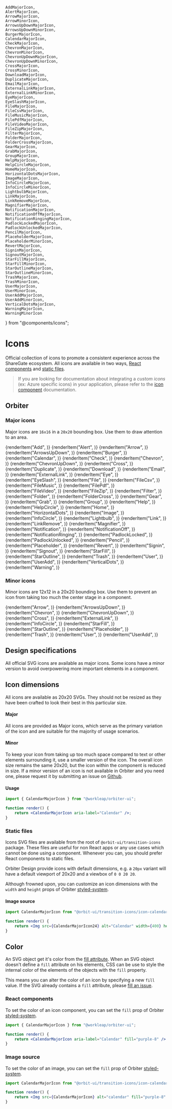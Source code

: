     AddMajorIcon,
    AlertMajorIcon,
    ArrowMajorIcon,
    ArrowMinorIcon,
    ArrowsUpDownMajorIcon,
    ArrowsUpDownMinorIcon,
    BurgerMajorIcon,
    CalendarMajorIcon,
    CheckMajorIcon,
    ChevronMajorIcon,
    ChevronMinorIcon,
    ChevronUpDownMajorIcon,
    ChevronUpDownMinorIcon,
    CrossMajorIcon,
    CrossMinorIcon,
    DownloadMajorIcon,
    DuplicateMajorIcon,
    EmailMajorIcon,
    ExternalLinkMajorIcon,
    ExternalLinkMinorIcon,
    EyeMajorIcon,
    EyeSlashMajorIcon,
    FileMajorIcon,
    FileCsvMajorIcon,
    FileMusicMajorIcon,
    FilePdfMajorIcon,
    FileVideoMajorIcon,
    FileZipMajorIcon,
    FilterMajorIcon,
    FolderMajorIcon,
    FolderCrossMajorIcon,
    GearMajorIcon,
    GrabMajorIcon,
    GroupMajorIcon,
    HelpMajorIcon,
    HelpCircleMajorIcon,
    HomeMajorIcon,
    HorizontalDotsMajorIcon,
    ImageMajorIcon,
    InfoCircleMajorIcon,
    InfoCircleMinorIcon,
    LightbulbMajorIcon,
    LinkMajorIcon,
    LinkRemoveMajorIcon,
    MagnifierMajorIcon,
    NotificationMajorIcon,
    NotificationOffMajorIcon,
    NotificationRingingMajorIcon,
    PadlockLockedMajorIcon,
    PadlockUnlockedMajorIcon,
    PencilMajorIcon,
    PlaceholderMajorIcon,
    PlaceholderMinorIcon,
    RevertMajorIcon,
    SigninMajorIcon,
    SignoutMajorIcon,
    StarFillMajorIcon,
    StarFillMinorIcon,
    StarOutlineMajorIcon,
    StarOutlineMinorIcon,
    TrashMajorIcon,
    TrashMinorIcon,
    UserMajorIcon,
    UserMinorIcon,
    UserAddMajorIcon,
    UserAddMinorIcon,
    VerticalDotsMajorIcon,
    WarningMajorIcon,
    WarningMinorIcon
} from "@components/icons";

<Meta
    title="Materials/Icons"
    id="icon-gallery"
/>

# Icons

Official collection of icons to promote a consistent experience across the ShareGate ecosystem. All icons are available in two ways, [React components](#react-components) and [static files](#static-files).

> If you are looking for documentation about integrating a *custom icons* (ex: Azure specific icons) in your application, please refer to the [icon component](?path=/docs/icon--default-story) documentation.

## Orbiter

### Major icons

Major icons are `16x16` in a `20x20` bounding box. Use them to draw attention to an area.

<IconGallery>
    {renderItem("Add", <AddMajorIcon />)}
    {renderItem("Alert", <AlertMajorIcon />)}
    {renderItem("Arrow", <ArrowMajorIcon />)}
    {renderItem("ArrowsUpDown", <ArrowsUpDownMajorIcon />)}
    {renderItem("Burger", <BurgerMajorIcon />)}
    {renderItem("Calendar", <CalendarMajorIcon />)}
    {renderItem("Check", <CheckMajorIcon />)}
    {renderItem("Chevron", <ChevronMajorIcon />)}
    {renderItem("ChevronUpDown", <ChevronUpDownMajorIcon />)}
    {renderItem("Cross", <CrossMajorIcon />)}
    {renderItem("Duplicate", <DuplicateMajorIcon />)}
    {renderItem("Download", <DownloadMajorIcon />)}
    {renderItem("Email", <EmailMajorIcon />)}
    {renderItem("ExternalLink", <ExternalLinkMajorIcon />)}
    {renderItem("Eye", <EyeMajorIcon />)}
    {renderItem("EyeSlash", <EyeSlashMajorIcon />)}
    {renderItem("File", <FileMajorIcon />)}
    {renderItem("FileCsv", <FileCsvMajorIcon />)}
    {renderItem("FileMusic", <FileMusicMajorIcon />)}
    {renderItem("FilePdf", <FilePdfMajorIcon />)}
    {renderItem("FileVideo", <FileVideoMajorIcon />)}
    {renderItem("FileZip", <FileZipMajorIcon />)}
    {renderItem("Filter", <FilterMajorIcon />)}
    {renderItem("Folder", <FolderMajorIcon />)}
    {renderItem("FolderCross", <FolderCrossMajorIcon />)}
    {renderItem("Gear", <GearMajorIcon />)}
    {renderItem("Grab", <GrabMajorIcon />)}
    {renderItem("Group", <GroupMajorIcon />)}
    {renderItem("Help", <HelpMajorIcon />)}
    {renderItem("HelpCircle", <HelpCircleMajorIcon />)}
    {renderItem("Home", <HomeMajorIcon />)}
    {renderItem("HorizontalDots", <HorizontalDotsMajorIcon />)}
    {renderItem("Image", <ImageMajorIcon />)}
    {renderItem("InfoCircle", <InfoCircleMajorIcon />)}
    {renderItem("Lightbulb", <LightbulbMajorIcon />)}
    {renderItem("Link", <LinkMajorIcon />)}
    {renderItem("LinkRemove", <LinkRemoveMajorIcon />)}
    {renderItem("Magnifier", <MagnifierMajorIcon />)}
    {renderItem("Notification", <NotificationMajorIcon />)}
    {renderItem("NotificationOff", <NotificationOffMajorIcon />)}
    {renderItem("NotificationRinging", <NotificationRingingMajorIcon />)}
    {renderItem("PadlockLocked", <PadlockLockedMajorIcon />)}
    {renderItem("PadlockUnlocked", <PadlockUnlockedMajorIcon />)}
    {renderItem("Pencil", <PencilMajorIcon />)}
    {renderItem("Placeholder", <PlaceholderMajorIcon />)}
    {renderItem("Revert", <RevertMajorIcon />)}
    {renderItem("Signin", <SigninMajorIcon />)}
    {renderItem("Signout", <SignoutMajorIcon />)}
    {renderItem("StarFill", <StarFillMajorIcon />)}
    {renderItem("StarOutline", <StarOutlineMajorIcon />)}
    {renderItem("Trash", <TrashMajorIcon />)}
    {renderItem("User", <UserMajorIcon />)}
    {renderItem("UserAdd", <UserAddMajorIcon />)}
    {renderItem("VerticalDots", <VerticalDotsMajorIcon />)}
    {renderItem("Warning", <WarningMajorIcon />)}
</IconGallery>

### Minor icons

Minor icons are 12x12 in a 20x20 bounding box. Use them to prevent an icon from taking too much the center stage in a component.

<IconGallery>
    {renderItem("Arrow", <ArrowMinorIcon />)}
    {renderItem("ArrowsUpDown", <ArrowsUpDownMinorIcon />)}
    {renderItem("Chevron", <ChevronMinorIcon />)}
    {renderItem("ChevronUpDown", <ChevronUpDownMinorIcon />)}
    {renderItem("Cross", <CrossMinorIcon />)}
    {renderItem("ExternalLink", <ExternalLinkMinorIcon />)}
    {renderItem("InfoCircle", <InfoCircleMinorIcon />)}
    {renderItem("StarFill", <StarFillMinorIcon />)}
    {renderItem("StarOutline", <StarOutlineMinorIcon />)}
    {renderItem("Placeholder", <PlaceholderMinorIcon />)}
    {renderItem("Trash", <TrashMinorIcon />)}
    {renderItem("User", <UserMinorIcon />)}
    {renderItem("UserAdd", <UserAddMinorIcon />)}
</IconGallery>

## Design specifications

All official SVG icons are available as major icons. Some icons have a minor version to avoid overpowering more important elements in a component.

## Icon dimensions

All icons are available as 20x20 SVGs. They should not be resized as they have been crafted to look their best in this particular size.

#### Major

All icons are provided as Major icons, which serve as the primary variation of the icon and are suitable for the majority of usage scenarios.

#### Minor

To keep your icon from taking up too much space compared to text or other elements surrounding it, use a smaller version of the icon. The overall icon size remains the same 20x20, but the icon within the component is reduced in size. If a minor version of an icon is not available in Orbiter and you need one, please request it by submitting an issue on [Github](https://github.com/gsoft-inc/wl-orbiter/issues).

#### Usage

```jsx
import { CalendarMajorIcon } from "@workleap/orbiter-ui";

function render() {
    return <CalendarMajorIcon aria-label="Calendar" />;
}
```

### Static files

Icons SVG files are available from the root of `@orbit-ui/transition-icons` package. These files are useful for non React apps or any use cases which cannot be done using a component. Whenever you can, you should prefer React components to static files.

Orbiter Design provide icons with default dimensions, e.g. a `20px` variant will have a default viewport of 20x20 and a viewbox of `0 0 20 20`.

Although frowned upon, you can customize an icon dimensions with the `width` and `height` props of Orbiter [styled-system](?path=/docs/style-props--page).

#### Image source

```jsx
import CalendarMajorIcon from "@orbit-ui/transition-icons/icon-calendar-major.svg";

function render() {
    return <Img src={CalendarMajorIcon24} alt="Calendar" width={400} height={400} />;
}
```

## Color

An SVG object get it's color from the [fill attribute](https://developer.mozilla.org/en-US/docs/Web/SVG/Tutorial/Fills_and_Strokes). When an SVG object doesn't define a `fill` attribute on his elements, CSS can be use to style the internal color of the elements of the objects with the `fill` property.

This means you can alter the color of an icon by specifying a new `fill` value. If the SVG already contains a `fill` attribute, please [fill an issue](https://github.com/gsoft-inc/wl-orbiter/issues).

### React components

To set the color of an icon component, you can set the `fill` prop of Orbiter [styled-system](?path=/docs/style-props--page).

```jsx
import { CalendarMajorIcon } from "@workleap/orbiter-ui";

function render() {
    return <CalendarMajorIcon aria-label="Calendar" fill="purple-8" />
}
```

### Image source

To set the color of an image, you can set the `fill` prop of Orbiter [styled-system](?path=/docs/style-props--page).

```jsx
import CalendarMajorIcon from "@orbit-ui/transition-icons/icon-calendar-major.svg";

function render() {
    return <Img src={CalendarMajorIcon} alt="calendar" fill="purple-8" />;
}
```
